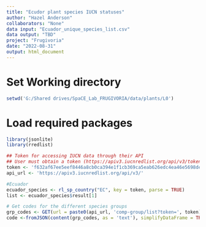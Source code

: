 ```yaml
---
title: "Ecudor plant species IUCN statuses"
author: "Hazel Anderson"
collaborators: "None"
data input: "Ecuador_unique_species_list.csv"
data output: "TBD"
project: "Frugivoria"
date: "2022-08-31"
output: html_document
---
```

# Set Working directory
```r
setwd('G:/Shared drives/SpaCE_Lab_FRUGIVORIA/data/plants/L0')
```

# Load required packages
```r
library(jsonlite)
library(rredlist)
```

```r
## Token for accessing IUCN data through their API
## User must obtain a token (https://apiv3.iucnredlist.org/api/v3/token) before using the 'rredlist package'.
token <- 'f632af67ee5eef8446a8cb0ca394e1f1cb369ca5eab626edc4ea46e5698deb25'
api_url <- 'https://apiv3.iucnredlist.org/api/v3/'

#Ecuador
ecuador_species <- rl_sp_country("EC", key = token, parse = TRUE)
list <- ecuador_species$result[1]

# Get codes for the different species groups
grp_codes <- GET(url = paste0(api_url, 'comp-group/list?token=', token))
code <-fromJSON(content(grp_codes, as = 'text'), simplifyDataFrame = TRUE, flatten = TRUE)$result
```

